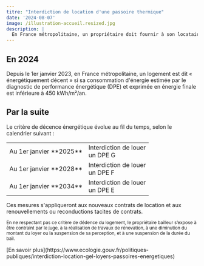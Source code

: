 ```yaml
---
titre: "Interdiction de location d'une passoire thermique"
date: '2024-08-07'
image: /illustration-accueil.resized.jpg
description: |
  En France métropolitaine, un propriétaire doit fournir à son locataire un logement décent. Pour ce faire, la loi prévoit qu’il respecte <strong>des niveaux de performance énergétique minimums de plus en plus exigeants</strong>.
---
```


## En 2024

Depuis le 1er janvier 2023, en France métropolitaine, un logement est dit « énergétiquement décent » si sa consommation d'énergie estimée par le diagnostic de performance énergétique (DPE) et exprimée en énergie finale est inférieure à 450 kWh/m²/an.


## Par la suite

<p>Le critère de décence énergétique évolue au fil du temps, selon le calendrier suivant :</p>

<table style={{ width: '100%', margin: '1rem' }}>
    <tr>
        <td style={{ paddingBottom: '1rem' }}>Au 1er janvier **2025**</td>
        <td style={{ paddingBottom: '1rem' }}>Interdiction de louer <br />un DPE <span style={{ background: '#d7221f', borderRadius: '0.3rem', color: 'white', padding: '0.05rem 0.45rem' }}>G</span></td>
    </tr>
    <tr>
        <td style={{ paddingBottom: '1rem' }}>Au 1er janvier **2028**</td>
        <td style={{ paddingBottom: '1rem' }}>Interdiction de louer <br />un DPE <span style={{ background: '#eb8235', borderRadius: '0.3rem', color: 'black', padding: '0.05rem 0.45rem' }}>F</span></td>
    </tr>
    <tr>
        <td style={{ paddingBottom: '1rem' }}>Au 1er janvier **2034**</td>
        <td style={{ paddingBottom: '1rem' }}>Interdiction de louer <br />un DPE <span style={{ background: '#f0b50f', borderRadius: '0.3rem', color: 'black', padding: '0.05rem 0.45rem' }}>E</span></td>
    </tr>
</table>
<p>Ces mesures s'appliqueront aux nouveaux contrats de location et aux renouvellements ou reconductions tacites de contrats.</p>
<p><small>En ne respectant pas ce critère de dédence du logement, le propriétaire bailleur s’expose à être contraint par le juge, à la réalisation de travaux de rénovation, à une diminution du montant du loyer ou la suspension de sa perception, et à une suspension de la durée du bail.</small></p>
[En savoir plus](https://www.ecologie.gouv.fr/politiques-publiques/interdiction-location-gel-loyers-passoires-energetiques)